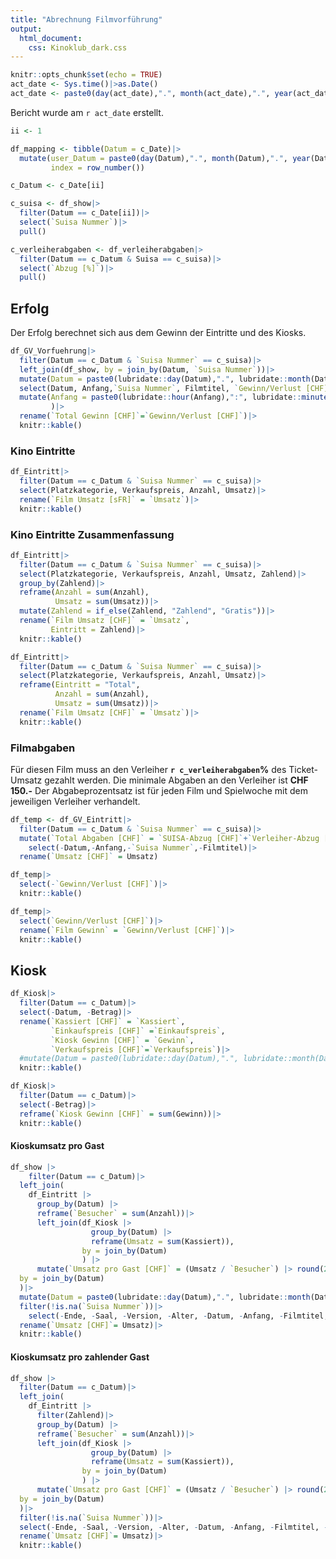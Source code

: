 ```yaml
---
title: "Abrechnung Filmvorführung"
output: 
  html_document:
    css: Kinoklub_dark.css
---
```


```r
knitr::opts_chunk$set(echo = TRUE)
act_date <- Sys.time()|>as.Date()
act_date <- paste0(day(act_date),".", month(act_date),".", year(act_date))
```

Bericht wurde am `r act_date` erstellt.

```r
ii <- 1
```

```r
df_mapping <- tibble(Datum = c_Date)|>
  mutate(user_Datum = paste0(day(Datum),".", month(Datum),".", year(Datum)),
         index = row_number())

c_Datum <- c_Date[ii]

c_suisa <- df_show|>
  filter(Datum == c_Date[ii])|>
  select(`Suisa Nummer`)|>
  pull()

c_verleiherabgaben <- df_verleiherabgaben|>
  filter(Datum == c_Datum & Suisa == c_suisa)|>
  select(`Abzug [%]`)|>
  pull()
```

## Erfolg
Der Erfolg berechnet sich aus dem Gewinn der Eintritte und des Kiosks. 

```r
df_GV_Vorfuehrung|>
  filter(Datum == c_Datum & `Suisa Nummer` == c_suisa)|>
  left_join(df_show, by = join_by(Datum, `Suisa Nummer`))|>
  mutate(Datum = paste0(lubridate::day(Datum),".", lubridate::month(Datum),".", lubridate::year(Datum)))|>
  select(Datum, Anfang,`Suisa Nummer`, Filmtitel, `Gewinn/Verlust [CHF]`)|>
  mutate(Anfang = paste0(lubridate::hour(Anfang),":", lubridate::minute(Anfang)|>as.character()|>formatC(format = "0", width = 2)|>str_replace(SPC,"0"))
         )|>
  rename(`Total Gewinn [CHF]`=`Gewinn/Verlust [CHF]`)|>
  knitr::kable()


```


### Kino Eintritte

```r
df_Eintritt|>
  filter(Datum == c_Datum & `Suisa Nummer` == c_suisa)|>
  select(Platzkategorie, Verkaufspreis, Anzahl, Umsatz)|>
  rename(`Film Umsatz [sFR]` = `Umsatz`)|>
  knitr::kable()

```


### Kino Eintritte Zusammenfassung

```r
df_Eintritt|>
  filter(Datum == c_Datum & `Suisa Nummer` == c_suisa)|>
  select(Platzkategorie, Verkaufspreis, Anzahl, Umsatz, Zahlend)|>
  group_by(Zahlend)|>
  reframe(Anzahl = sum(Anzahl),
          Umsatz = sum(Umsatz))|>
  mutate(Zahlend = if_else(Zahlend, "Zahlend", "Gratis"))|>
  rename(`Film Umsatz [CHF]` = `Umsatz`,
         Eintritt = Zahlend)|>
  knitr::kable()

```

```r
df_Eintritt|>
  filter(Datum == c_Datum & `Suisa Nummer` == c_suisa)|>
  select(Platzkategorie, Verkaufspreis, Anzahl, Umsatz)|>
  reframe(Eintritt = "Total",
          Anzahl = sum(Anzahl),
          Umsatz = sum(Umsatz))|>
  rename(`Film Umsatz [CHF]` = `Umsatz`)|>
  knitr::kable()

```

### Filmabgaben
Für diesen Film muss an den Verleiher **`r c_verleiherabgaben`%** des Ticket-Umsatz gezahlt werden. Die minimale Abgaben an den Verleiher ist **CHF 150.-**
Der Abgabeprozentsatz ist für jeden Film und Spielwoche mit dem jeweiligen Verleiher verhandelt.
```r
df_temp <- df_GV_Eintritt|>
  filter(Datum == c_Datum & `Suisa Nummer` == c_suisa)|>
  mutate(`Total Abgaben [CHF]` = `SUISA-Abzug [CHF]`+`Verleiher-Abzug [CHF]`)|>
    select(-Datum,-Anfang,-`Suisa Nummer`,-Filmtitel)|>
  rename(`Umsatz [CHF]` = Umsatz)

df_temp|>
  select(-`Gewinn/Verlust [CHF]`)|>
  knitr::kable()
```


```r
df_temp|>
  select(`Gewinn/Verlust [CHF]`)|>
  rename(`Film Gewinn` = `Gewinn/Verlust [CHF]`)|>
  knitr::kable()

```



## Kiosk

```r
df_Kiosk|>
  filter(Datum == c_Datum)|>
  select(-Datum, -Betrag)|>
  rename(`Kassiert [CHF]` = `Kassiert`,
         `Einkaufspreis [CHF]` =`Einkaufspreis`,
         `Kiosk Gewinn [CHF]` = `Gewinn`,
         `Verkaufspreis [CHF]`=`Verkaufspreis`)|>
  #mutate(Datum = paste0(lubridate::day(Datum),".", lubridate::month(Datum),".", lubridate::year(Datum)))|>
  knitr::kable()

```


```r
df_Kiosk|>
  filter(Datum == c_Datum)|>
  select(-Betrag)|>
  reframe(`Kiosk Gewinn [CHF]` = sum(Gewinn))|>
  knitr::kable()
```


#### Kioskumsatz pro Gast

```r
df_show |>
    filter(Datum == c_Datum)|>
  left_join(
    df_Eintritt |>
      group_by(Datum) |>
      reframe(`Besucher` = sum(Anzahl))|>
      left_join(df_Kiosk |>
                  group_by(Datum) |>
                  reframe(Umsatz = sum(Kassiert)),
                by = join_by(Datum)
                ) |>
      mutate(`Umsatz pro Gast [CHF]` = (Umsatz / `Besucher`) |> round(2)),
  by = join_by(Datum)
  )|>
  mutate(Datum = paste0(lubridate::day(Datum),".", lubridate::month(Datum),".", lubridate::year(Datum)))|>
  filter(!is.na(`Suisa Nummer`))|>
    select(-Ende, -Saal, -Version, -Alter, -Datum, -Anfang, -Filmtitel, -`Suisa Nummer`)|>
  rename(`Umsatz [CHF]`= Umsatz)|>
  knitr::kable()

```


#### Kioskumsatz pro zahlender Gast
```r
df_show |>
  filter(Datum == c_Datum)|>
  left_join(
    df_Eintritt |>
      filter(Zahlend)|>
      group_by(Datum) |>
      reframe(`Besucher` = sum(Anzahl))|>
      left_join(df_Kiosk |>
                  group_by(Datum) |>
                  reframe(Umsatz = sum(Kassiert)),
                by = join_by(Datum)
                ) |>
      mutate(`Umsatz pro Gast [CHF]` = (Umsatz / `Besucher`) |> round(2)),
  by = join_by(Datum)
  )|>
  filter(!is.na(`Suisa Nummer`))|>
  select(-Ende, -Saal, -Version, -Alter, -Datum, -Anfang, -Filmtitel, -`Suisa Nummer`)|>
  rename(`Umsatz [CHF]`= Umsatz)|>
  knitr::kable()
```






